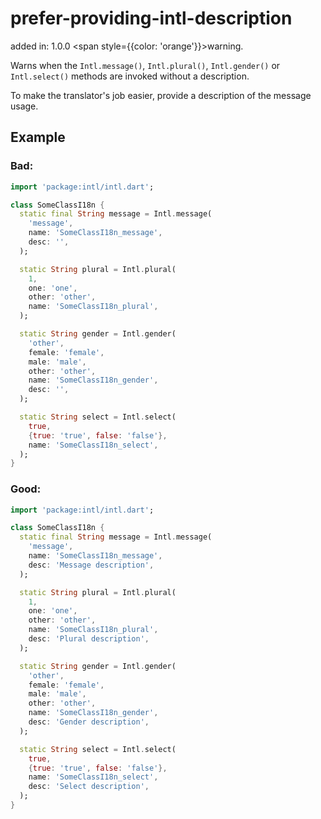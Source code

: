 # prefer-providing-intl-description
added in: 1.0.0 <span style={{color: 'orange'}}>warning</span>.

Warns when the `Intl.message()`, `Intl.plural()`, `Intl.gender()` or `Intl.select()` methods are invoked without a description.

To make the translator's job easier, provide a description of the message usage.

## Example
### Bad:
```dart
import 'package:intl/intl.dart';

class SomeClassI18n {
  static final String message = Intl.message(
    'message',
    name: 'SomeClassI18n_message',
    desc: '',
  );

  static String plural = Intl.plural(
    1,
    one: 'one',
    other: 'other',
    name: 'SomeClassI18n_plural',
  );

  static String gender = Intl.gender(
    'other',
    female: 'female',
    male: 'male',
    other: 'other',
    name: 'SomeClassI18n_gender',
    desc: '',
  );

  static String select = Intl.select(
    true,
    {true: 'true', false: 'false'},
    name: 'SomeClassI18n_select',
  );
}
```
### Good:
```dart
import 'package:intl/intl.dart';

class SomeClassI18n {
  static final String message = Intl.message(
    'message',
    name: 'SomeClassI18n_message',
    desc: 'Message description',
  );

  static String plural = Intl.plural(
    1,
    one: 'one',
    other: 'other',
    name: 'SomeClassI18n_plural',
    desc: 'Plural description',
  );

  static String gender = Intl.gender(
    'other',
    female: 'female',
    male: 'male',
    other: 'other',
    name: 'SomeClassI18n_gender',
    desc: 'Gender description',
  );

  static String select = Intl.select(
    true,
    {true: 'true', false: 'false'},
    name: 'SomeClassI18n_select',
    desc: 'Select description',
  );
}
```
